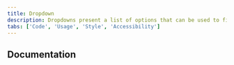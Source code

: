 ```yaml
---
title: Dropdown
description: Dropdowns present a list of options that can be used to filter or sort existing content. They can also be used as menus.
tabs: ['Code', 'Usage', 'Style', 'Accessibility']
---
```


<ComponentReact
  name="Dropdown"
  component="Dropdown"
  variation="Dropdown"
  hasVanillaVersion
  hasAngularVersion
  hasVueVersion></ComponentReact>
<ComponentReact
  name="Dropdown inline"
  component="Dropdown"
  variation="Dropdown.Inline"
  hasVanillaVersion
  hasVueVersion></ComponentReact>

<ComponentReact
  name="Multi select"
  component="MultiSelect"
  variation="MultiSelect"
  hasAngularVersion
  hasVueVersion></ComponentReact>
<ComponentReact
  name="Filterable multi select"
  component="MultiSelect"
  variation="MultiSelect.Filterable"
  hasAngularVersion
  hasVueVersion></ComponentReact>
<ComponentReact
  name="Inline multi select"
  component="MultiSelect"
  variation="MultiSelect.Inline"
  hasAngularVersion
  hasVueVersion></ComponentReact>
<ComponentReact
  name="Combo box"
  component="ComboBox"
  hasAngularVersion
  hasVueVersion></ComponentReact>

## Documentation

<ComponentDocs component="dropdown" />
